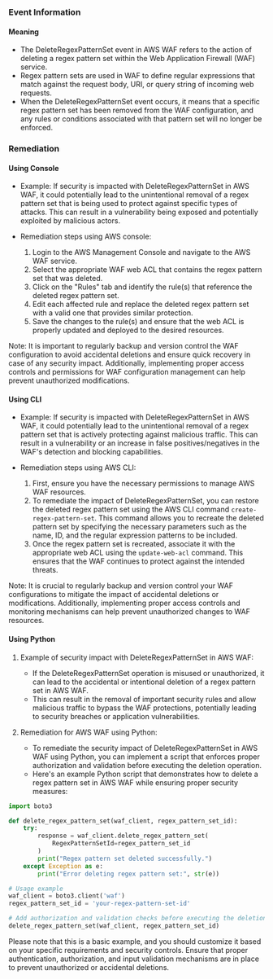 
### Event Information

#### Meaning

- The DeleteRegexPatternSet event in AWS WAF refers to the action of deleting a regex pattern set within the Web Application Firewall (WAF) service.
- Regex pattern sets are used in WAF to define regular expressions that match against the request body, URI, or query string of incoming web requests.
- When the DeleteRegexPatternSet event occurs, it means that a specific regex pattern set has been removed from the WAF configuration, and any rules or conditions associated with that pattern set will no longer be enforced.

### Remediation

#### Using Console

- Example: If security is impacted with DeleteRegexPatternSet in AWS WAF, it could potentially lead to the unintentional removal of a regex pattern set that is being used to protect against specific types of attacks. This can result in a vulnerability being exposed and potentially exploited by malicious actors.

- Remediation steps using AWS console:
  1. Login to the AWS Management Console and navigate to the AWS WAF service.
  2. Select the appropriate WAF web ACL that contains the regex pattern set that was deleted.
  3. Click on the "Rules" tab and identify the rule(s) that reference the deleted regex pattern set.
  4. Edit each affected rule and replace the deleted regex pattern set with a valid one that provides similar protection.
  5. Save the changes to the rule(s) and ensure that the web ACL is properly updated and deployed to the desired resources.

Note: It is important to regularly backup and version control the WAF configuration to avoid accidental deletions and ensure quick recovery in case of any security impact. Additionally, implementing proper access controls and permissions for WAF configuration management can help prevent unauthorized modifications.

#### Using CLI

- Example: If security is impacted with DeleteRegexPatternSet in AWS WAF, it could potentially lead to the unintentional removal of a regex pattern set that is actively protecting against malicious traffic. This can result in a vulnerability or an increase in false positives/negatives in the WAF's detection and blocking capabilities.

- Remediation steps using AWS CLI:
  1. First, ensure you have the necessary permissions to manage AWS WAF resources.
  2. To remediate the impact of DeleteRegexPatternSet, you can restore the deleted regex pattern set using the AWS CLI command `create-regex-pattern-set`. This command allows you to recreate the deleted pattern set by specifying the necessary parameters such as the name, ID, and the regular expression patterns to be included.
  3. Once the regex pattern set is recreated, associate it with the appropriate web ACL using the `update-web-acl` command. This ensures that the WAF continues to protect against the intended threats.

Note: It is crucial to regularly backup and version control your WAF configurations to mitigate the impact of accidental deletions or modifications. Additionally, implementing proper access controls and monitoring mechanisms can help prevent unauthorized changes to WAF resources.

#### Using Python

1. Example of security impact with DeleteRegexPatternSet in AWS WAF:
   - If the DeleteRegexPatternSet operation is misused or unauthorized, it can lead to the accidental or intentional deletion of a regex pattern set in AWS WAF.
   - This can result in the removal of important security rules and allow malicious traffic to bypass the WAF protections, potentially leading to security breaches or application vulnerabilities.

2. Remediation for AWS WAF using Python:
   - To remediate the security impact of DeleteRegexPatternSet in AWS WAF using Python, you can implement a script that enforces proper authorization and validation before executing the deletion operation.
   - Here's an example Python script that demonstrates how to delete a regex pattern set in AWS WAF while ensuring proper security measures:

```python
import boto3

def delete_regex_pattern_set(waf_client, regex_pattern_set_id):
    try:
        response = waf_client.delete_regex_pattern_set(
            RegexPatternSetId=regex_pattern_set_id
        )
        print("Regex pattern set deleted successfully.")
    except Exception as e:
        print("Error deleting regex pattern set:", str(e))

# Usage example
waf_client = boto3.client('waf')
regex_pattern_set_id = 'your-regex-pattern-set-id'

# Add authorization and validation checks before executing the deletion
delete_regex_pattern_set(waf_client, regex_pattern_set_id)
```

Please note that this is a basic example, and you should customize it based on your specific requirements and security controls. Ensure that proper authentication, authorization, and input validation mechanisms are in place to prevent unauthorized or accidental deletions.

